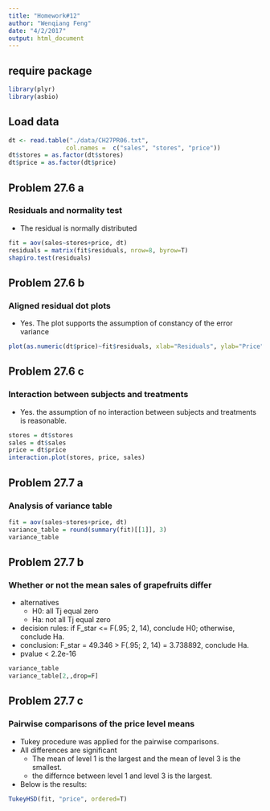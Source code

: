 ```yaml
---
title: "Homework#12"
author: "Wenqiang Feng"
date: "4/2/2017"
output: html_document
---
```



## require package 
```r
library(plyr)
library(asbio)
```

## Load data
```r
dt <- read.table("./data/CH27PR06.txt", 
                col.names =  c("sales", "stores", "price"))
dt$stores = as.factor(dt$stores)
dt$price = as.factor(dt$price)
```


## Problem 27.6 a
### Residuals and normality test

* The residual is normally distributed

```r
fit = aov(sales~stores+price, dt)
residuals = matrix(fit$residuals, nrow=8, byrow=T)
shapiro.test(residuals)
```

## Problem 27.6 b
### Aligned residual dot plots

* Yes. The plot supports the assumption of constancy of the error variance

```r
plot(as.numeric(dt$price)~fit$residuals, xlab="Residuals", ylab="Price", col=dt$price, pch=16)
```


## Problem 27.6 c
### Interaction between subjects and treatments

* Yes. the assumption of no interaction between subjects and treatments is reasonable.

```r
stores = dt$stores
sales = dt$sales
price = dt$price
interaction.plot(stores, price, sales)
```

## Problem 27.7 a
### Analysis of variance table

```r
fit = aov(sales~stores+price, dt)
variance_table = round(summary(fit)[[1]], 3)
variance_table
```

## Problem 27.7 b
### Whether or not the mean sales of grapefruits differ

* alternatives
    + H0: all Tj equal zero
    + Ha: not all Tj equal zero

* decision rules: if F\_star <= F(.95; 2, 14), conclude H0; otherwise, conclude Ha. 
* conclusion: F\_star = 49.346 > F(.95; 2, 14) = 3.738892, conclude Ha.
* pvalue < 2.2e-16

```r
variance_table
variance_table[2,,drop=F]
```

## Problem 27.7 c
### Pairwise comparisons of the price level means

* Tukey procedure was applied for the pairwise comparisons. 
* All differences are significant
  + The mean of level 1 is the largest and the mean of level 3 is the smallest.
  + the differnce between level 1 and level 3 is the largest.
* Below is the results:

```r
TukeyHSD(fit, "price", ordered=T)
```